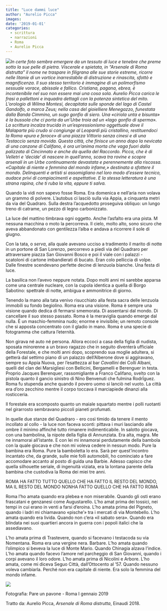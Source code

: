 ```yaml
---
title: "Luce dammi luce"
author: "Aurelio Picca"
images:
date: '2019-01-01'
categories:
  - scrittura
  - narrazioni
  - Roma
  - Aurelio Picca
---
```


![](/images/immagini_scritture/Pare%20un%20pavone.jpg)*In certe foto sembra emergere da un tessuto di luce e tenebre che preme sotto la sue pelle di pietra. Viscerale e spietata, in "Arsenale di Roma distrutta" il nome ne traspare in filigrana alle sue storie estreme, ricorre nelle litanie di un vortice inarrestabile di distruzione e rinascita, sfottò e magnificenza. Il suo stesso territorio è immagine di un polimorfismo sessuale vorace, abissale e fallico. Cristiana, pagana, ebrea, è incontenibile nel suo non essere mai una cosa sola. Aurelio Picca carica le frasi a pallettoni e inquadra dettagli con la potenza sintetica del mito. L'orologio di Wilma Montesi, decapitata sulle sponde del lago di Castel Gandolfo, a marca Zeus; nella casa del gioielliere Menegazzo, funestata dalla Banda Cimmino, un sugo gonfio di siero. Una «ciriola unta e bisunta» è la bussola che ci porta da un'Urbe troia ad un «lago gonfio di sperma». La scrittura incalza trucida in un'espressionismo oggettuale dove il Malaparte più crudo si congiunge al Leopardi più cristallino, restituendoci la Roma «pura e feroce» di una piazza Vittorio senza cinesi e di una Testaccio senza movida. Questa città, che finisce un anno dopo la nevicata di una canzone di Califano, è ora un'anima morta che vaga fuori dalla palizzata di Cincinnato e anche da quella del Raccordo. Picca, che è di Velletri e 'decide' di nascere in quell'anno, scava tra rovine e scopre arsenali in un Urbe continuamente devastata e perennemente alla riscossa. «Capitale di niente e femmina del mondo infame,» destinata a sfottere il mondo. Delinquenti e artisti si assomigliano nel loro modo d'essere tecnico, audace privi di compiacimenti e aspettative. E la stessa letteratura è una strana rapina, che ti ruba la vita, eppure ti salva.*

Quando la vidi non sapevo fosse Roma. Era domenica e nell'aria non volava un grammo di polvere. L'autobus ci lasciò sulla via Appia, a cinquanta metri da via del Quadraro. Sulla destra l'acquedotto proseguiva obliquo: un lungo treno di catrame, un pezzo di legno carbonizzato.

La luce del mattino timbrava ogni oggetto. Anche l'asfalto era una pista. M nessuna macchina o moto la percorreva. Il cielo, molto alto, sono sicuro che aveva abbandonato con gentilezza l'alba e andava a ricorrere il sole di giugno.

Con la tata, o *serva*, alla quale avevano ucciso a tradimento il marito di notte in un portone di San Lorenzo, percorrevo a piedi via del Quadraro per attraversare piazza San Giovanni Bosco e poi il viale con i palazzi - scatoloni di cartone imbandierati di bucato. Eran colo pelliccia di volpe. Dalle finestre scendevano perfette decine di lenzuola bianche. Una festa di luce.

La basilica non l’avevo neppure notata. Dopo molti anni mi sarebbe apparsa come una centrale nucleare, con la cupola identica a quella di Borgo Sabotino: spettrale di notte, ambigua e ammonitrice di giorno.

Tenendo la mano alla tata venivo risucchiato alla festa sacra delle lenzuola immobili su fondo begiolino. Roma era una visione. Roma è sempre una visione quando dedica di fermarsi smemorata. Di assentarsi dal mondo. Di cancellare il suo stesso passato. Roma è la meraviglia quando emerge dal nulla. È un maschio-femmina nudo; enorme e invisibile; un remoto console che si apposta concentrato con il gladio in mano. Roma è una specie di fotogramma che cattura l’eternità.

Non girava né auto né persona. Allora eccoci a casa della figlia di nudista, sposata minorenne a un bravo ragazzo che in seguito diventerà ufficiale della Forestale, e che molti anni dopo, scoprendo sua moglie adultera, si getterà dal settimo piano di un palazzo dell’Alberone dove si aggiravano, sempre su Appia Nuova, per l’esattezza al bar *Cavallini* dei Colli Albani, quelli del clan dei Marsigliesi con Bellicini, Bergamelli e Berenguer in testa. Proprio Jacques Berenquer, rassomigliante a Franco Califano, svelto con la pistola quanto il gancio sinistro di Nino Benvenuti che fulmina RodrÍguez. Roma fu stupenda anche quando il povero uomo si lanciò nel vuoto. La città era d’oro zecchino mentre il corpo toccava il marciapiede dinanzi alla rosticceria.

Il forestale era scomposto quanto un maiale squartato mentre i polli ruotanti nel girarrosto sembravano piccoli pianeti profumati.

In quelle due stanze del Quadraro - ero così timido da tenere il mento incollato al collo - la luce non faceva sconti: pittava i muri lasciando alle ombre il minimo affinché tutto rimanere indimenticabile. In salotto giocava, con una bambolina, la nipote della figlia di Annunziata. Era alta, magra. Me ne innamorai all’istante. E con lei mi innamorai perdutamente della bambola con la quale giocava e che non mi voleva cedere in nessun modo. Pure la bambina era Roma. Pure la bamboletta lo era. Sarà per quest’incontro incantato che, da grande, sulle mie folli automobili, ho cominciato a fare accomodare accanto al posto di guida una Barbie. Adesso capisco che quella silhouette seriale, di ingenuità viziata, era la lontana parente della bambina che custodiva la Roma dei miei tre anni.

ROMA HA FATTO TUTTO QUELLO CHE HA FATTO IL RESTO DEL MONDO, MA IL RESTO DEL MONDO NONHA FATTO QUELLO CHE HA FATTO ROMA

Roma l’ho amata quando era plebea e non miserabile. Quando gli osti erano frascatani e genzanesi come Augustarello. L’ho amat prima dei tossici, nei tempi in cui erano in venti a farsi d’eroina. L’ho amata prima del Pigneto, quando i ladri mi chiamavano «pische’» tra i mercati di via Montebello. L’ho amata quando era livida. Quando non c’era «il sabato sera». Quando era blindata nei suoi quartieri ancora in guerra con i popoli italici che la assediavano. 

L’ho amata prima di Trastevere, quando si facevano i testacoda su via Nomentana. Roma era una vergine nera. Barbare. L’ho amata quando l’olimpico si beveva la luce di Monte Mario. Quando Chinagia alzava l’indice. L’ho amata quando facevo l’amore nel parcheggio di San Giovanni, quando i corpi avevano il loro odore. L’ho amata prima di Nicolini e Arbore. L’ho amata, come mi diceva Seguo Città, dall’Ottocento al ’57. Quando nessuno voleva cambiarla. Perché non era capitale di niente. Era solo la femmina del mondo infame.

![](/images/immagini_scritture/picca_copertina.jpg){fig-align="center"}

Fotografia: Pare un pavone - Roma I gennaio 2019

Tratto da: Aurelio Picca, *Arsenale di Roma distrutta*, Einaudi 2018.
